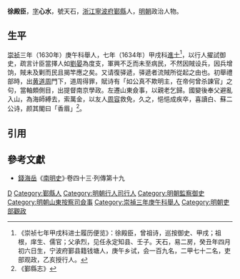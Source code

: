 '''徐殿臣'''，[[表字|字]]'''心水'''，號天石，[[浙江|浙江]][[寧波府|寧波府]][[鄞縣|鄞縣]]人，[[明朝|明朝]]政治人物。

==生平==
[[崇祯|崇祯]]三年（1630年）庚午科舉人，七年（1634年）甲戌科[[進士|進士]]<ref>《崇祯七年甲戌科进士履历便览》：徐殿臣，曾祖诗，巡按御史、甲戌；祖根，庠生、儒官；父承烈，见任永定知县、壬子。天石，易二房，癸丑年四月初六日生，宁波府鄞县籍钱塘人，庚午乡试，会一百九名，二甲七十二名，吏部观政，乙亥授行人。</ref>，以行人擢試御史，疏言计臣當擇人如[[劉晏|劉晏]]為度支，軍興不乏而未至病民，不然因賊设兵，因兵增饷，賊未及剿而民且揭竿應之矣。又请復驿遞，驿遞者流賊所從起之由也。初舉禮部時，出[[黄道周|黄道周]]門下，道周得罪，賦诗有「如公真不欺明主，在帝何曾杀諫官」之句，當軸頗側目，出提督南京學政。左遷山東僉事，以親老乞歸。國變後奉父避亂入山，為海師縛去，索萬金，以友人[[周容|周容]]救免，久之，悒悒成疾卒，喜讀白、蘇二公诗，颜其閣曰「香眉」<ref>《鄞縣志》</ref>。

==引用==
{{reflist}}

==參考文獻==
*[[錢海岳|錢海岳]]《[[南明史_(錢海岳)|南明史]]》·卷四十三·列傳第十九

{{崇禎七年甲戌科殿試金榜}}
{{DEFAULTSORT:Xu徐}}
[[Category:徐姓|D]]
[[Category:鄞縣人|Category:鄞縣人]]
[[Category:明朝行人司行人|Category:明朝行人司行人]]
[[Category:明朝監察御史|Category:明朝監察御史]]
[[Category:明朝山東按察司僉事|Category:明朝山東按察司僉事]]
[[Category:崇禎三年庚午科舉人|Category:崇禎三年庚午科舉人]]
[[Category:明朝吏部觀政|Category:明朝吏部觀政]]
{{明朝人物小作品}}